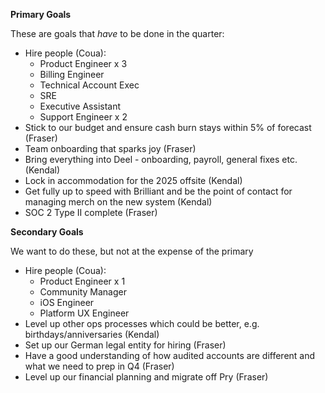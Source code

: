 **Primary Goals**  

These are goals that _have_ to be done in the quarter: 

- Hire people (Coua):
  - Product Engineer x 3
  - Billing Engineer
  - Technical Account Exec
  - SRE
  - Executive Assistant
  - Support Engineer x 2
- Stick to our budget and ensure cash burn stays within 5% of forecast (Fraser)
- Team onboarding that sparks joy (Fraser)
- Bring everything into Deel - onboarding, payroll, general fixes etc. (Kendal)
- Lock in accommodation for the 2025 offsite (Kendal)
- Get fully up to speed with Brilliant and be the point of contact for managing merch on the new system (Kendal)
- SOC 2 Type II complete (Fraser)

**Secondary Goals** 

We want to do these, but not at the expense of the primary

- Hire people (Coua):
  - Product Engineer x 1
  - Community Manager
  - iOS Engineer
  - Platform UX Engineer
- Level up other ops processes which could be better, e.g. birthdays/anniversaries (Kendal)
- Set up our German legal entity for hiring (Fraser)
- Have a good understanding of how audited accounts are different and what we need to prep in Q4 (Fraser)
- Level up our financial planning and migrate off Pry (Fraser)

